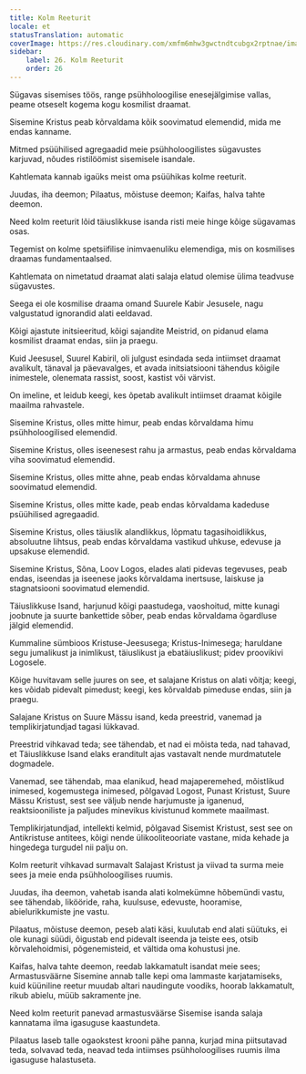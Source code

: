 ```yaml
---
title: Kolm Reeturit
locale: et
statusTranslation: automatic
coverImage: https://res.cloudinary.com/xmfm6mhw3gwctndtcubgx2rptnae/image/upload/v1741354419/small_cover_la_gran_rebelion_28716e29d2.webp
sidebar:
    label: 26. Kolm Reeturit
    order: 26
---
```

Sügavas sisemises töös, range psühholoogilise enesejälgimise vallas, peame otseselt kogema kogu kosmilist draamat.

Sisemine Kristus peab kõrvaldama kõik soovimatud elemendid, mida me endas kanname.

Mitmed psüühilised agregaadid meie psühholoogilistes sügavustes karjuvad, nõudes ristilöömist sisemisele isandale.

Kahtlemata kannab igaüks meist oma psüühikas kolme reeturit.

Juudas, iha deemon; Pilaatus, mõistuse deemon; Kaifas, halva tahte deemon.

Need kolm reeturit lõid täiuslikkuse isanda risti meie hinge kõige sügavamas osas.

Tegemist on kolme spetsiifilise inimvaenuliku elemendiga, mis on kosmilises draamas fundamentaalsed.

Kahtlemata on nimetatud draamat alati salaja elatud olemise ülima teadvuse sügavustes.

Seega ei ole kosmilise draama omand Suurele Kabir Jesusele, nagu valgustatud ignorandid alati eeldavad.

Kõigi ajastute initsieeritud, kõigi sajandite Meistrid, on pidanud elama kosmilist draamat endas, siin ja praegu.

Kuid Jeesusel, Suurel Kabiril, oli julgust esindada seda intiimset draamat avalikult, tänaval ja päevavalges, et avada initsiatsiooni tähendus kõigile inimestele, olenemata rassist, soost, kastist või värvist.

On imeline, et leidub keegi, kes õpetab avalikult intiimset draamat kõigile maailma rahvastele.

Sisemine Kristus, olles mitte himur, peab endas kõrvaldama himu psühholoogilised elemendid.

Sisemine Kristus, olles iseenesest rahu ja armastus, peab endas kõrvaldama viha soovimatud elemendid.

Sisemine Kristus, olles mitte ahne, peab endas kõrvaldama ahnuse soovimatud elemendid.

Sisemine Kristus, olles mitte kade, peab endas kõrvaldama kadeduse psüühilised agregaadid.

Sisemine Kristus, olles täiuslik alandlikkus, lõpmatu tagasihoidlikkus, absoluutne lihtsus, peab endas kõrvaldama vastikud uhkuse, edevuse ja upsakuse elemendid.

Sisemine Kristus, Sõna, Loov Logos, elades alati pidevas tegevuses, peab endas, iseendas ja iseenese jaoks kõrvaldama inertsuse, laiskuse ja stagnatsiooni soovimatud elemendid.

Täiuslikkuse Isand, harjunud kõigi paastudega, vaoshoitud, mitte kunagi joobnute ja suurte bankettide sõber, peab endas kõrvaldama õgardluse jälgid elemendid.

Kummaline sümbioos Kristuse-Jeesusega; Kristus-Inimesega; haruldane segu jumalikust ja inimlikust, täiuslikust ja ebatäiuslikust; pidev proovikivi Logosele.

Kõige huvitavam selle juures on see, et salajane Kristus on alati võitja; keegi, kes võidab pidevalt pimedust; keegi, kes kõrvaldab pimeduse endas, siin ja praegu.

Salajane Kristus on Suure Mässu isand, keda preestrid, vanemad ja templikirjatundjad tagasi lükkavad.

Preestrid vihkavad teda; see tähendab, et nad ei mõista teda, nad tahavad, et Täiuslikkuse Isand elaks eranditult ajas vastavalt nende murdmatutele dogmadele.

Vanemad, see tähendab, maa elanikud, head majaperemehed, mõistlikud inimesed, kogemustega inimesed, põlgavad Logost, Punast Kristust, Suure Mässu Kristust, sest see väljub nende harjumuste ja iganenud, reaktsiooniliste ja paljudes minevikus kivistunud kommete maailmast.

Templikirjatundjad, intellekti kelmid, põlgavad Sisemist Kristust, sest see on Antikristuse antitees, kõigi nende ülikooliteooriate vastane, mida kehade ja hingedega turgudel nii palju on.

Kolm reeturit vihkavad surmavalt Salajast Kristust ja viivad ta surma meie sees ja meie enda psühholoogilises ruumis.

Juudas, iha deemon, vahetab isanda alati kolmekümne hõbemündi vastu, see tähendab, likööride, raha, kuulsuse, edevuste, hooramise, abielurikkumiste jne vastu.

Pilaatus, mõistuse deemon, peseb alati käsi, kuulutab end alati süütuks, ei ole kunagi süüdi, õigustab end pidevalt iseenda ja teiste ees, otsib kõrvalehoidmisi, põgenemisteid, et vältida oma kohustusi jne.

Kaifas, halva tahte deemon, reedab lakkamatult isandat meie sees; Armastusväärne Sisemine annab talle kepi oma lammaste karjatamiseks, kuid küüniline reetur muudab altari naudingute voodiks, hoorab lakkamatult, rikub abielu, müüb sakramente jne.

Need kolm reeturit panevad armastusväärse Sisemise isanda salaja kannatama ilma igasuguse kaastundeta.

Pilaatus laseb talle ogaokstest krooni pähe panna, kurjad mina piitsutavad teda, solvavad teda, neavad teda intiimses psühholoogilises ruumis ilma igasuguse halastuseta.

